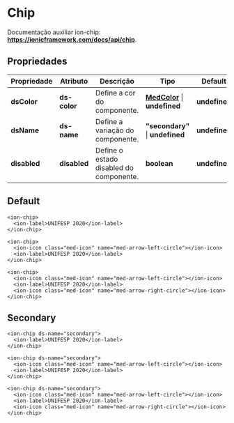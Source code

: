 
<Meta title="Components/Global/Chip/Usage" />

# Chip

Documentação auxiliar ion-chip: **https://ionicframework.com/docs/api/chip**.

## Propriedades

| Propriedade  | Atributo     | Descrição                                   | Tipo                                                                                                                 | Default       |
| ------------ | ------------ | ------------------------------------------- | -------------------------------------------------------------------------------------------------------------------- | ------------- |
| **dsColor**  | **ds-color** | Define a cor do componente.                 | **[MedColor](http://desenv.ordomederi.com/templarios/?path=/story/enums-enums--page#medcolors)** \| **undefined**    | **undefined** |
| **dsName**   | **ds-name**  | Define a variação do componente.            | **"secondary"**  \| **undefined**                                                                                    | **undefined** |
| **disabled** | **disabled** | Define o estado disabled do componente.     | **boolean**                                                                                                          | **undefined** |

## Default

```
<ion-chip>
  <ion-label>UNIFESP 2020</ion-label>
</ion-chip>

<ion-chip>
  <ion-icon class="med-icon" name="med-arrow-left-circle"></ion-icon>
  <ion-label>UNIFESP 2020</ion-label>
</ion-chip>

<ion-chip>
  <ion-icon class="med-icon" name="med-arrow-left-circle"></ion-icon>
  <ion-label>UNIFESP 2020</ion-label>
  <ion-icon class="med-icon" name="med-arrow-right-circle"></ion-icon>
</ion-chip>
```

## Secondary

```
<ion-chip ds-name="secondary">
  <ion-label>UNIFESP 2020</ion-label>
</ion-chip>

<ion-chip ds-name="secondary">
  <ion-icon class="med-icon" name="med-arrow-left-circle"></ion-icon>
  <ion-label>UNIFESP 2020</ion-label>
</ion-chip>

<ion-chip ds-name="secondary">
  <ion-icon class="med-icon" name="med-arrow-left-circle"></ion-icon>
  <ion-label>UNIFESP 2020</ion-label>
  <ion-icon class="med-icon" name="med-arrow-right-circle"></ion-icon>
</ion-chip>
```
